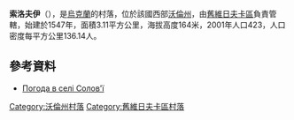 {{coord|51|25|41|N|24|46|51|E|scale:30000|display=title}}

'''索洛夫伊'''（{{lang-uk|Солов'ї}}），是[[烏克蘭|烏克蘭]]的村落，位於該國西部[[沃倫州|沃倫州]]，由[[舊維日夫卡區|舊維日夫卡區]]負責管轄，始建於1547年，面積3.11平方公里，海拔高度164米，2001年人口423，人口密度每平方公里136.14人。

==參考資料==
* [http://weather.in.ua/ua/volynskaja/24442 Погода в селі Солов'ї]

[[Category:沃倫州村落|Category:沃倫州村落]]
[[Category:舊維日夫卡區村落|Category:舊維日夫卡區村落]]


{{Volyn-geo-stub}}